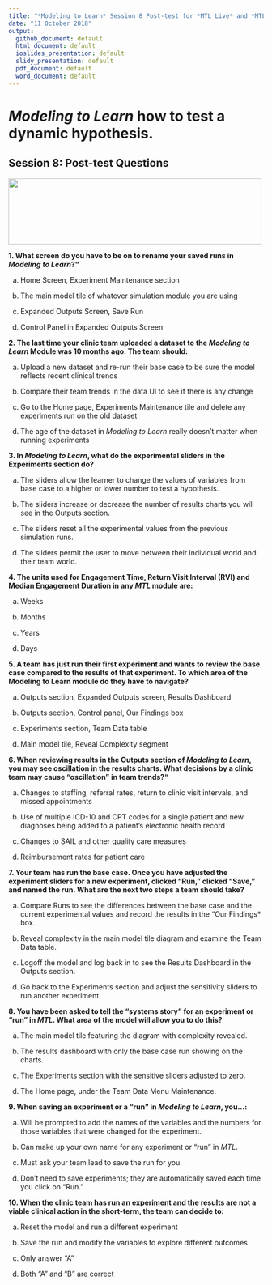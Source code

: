 ```yaml
---
title: "*Modeling to Learn* Session 8 Post-test for *MTL Live* and *MTL Video*"
date: "11 October 2018"
output: 
  github_document: default
  html_document: default
  ioslides_presentation: default
  slidy_presentation: default
  pdf_document: default
  word_document: default
---
```


# *Modeling to Learn* how to test a dynamic hypothesis.
<!-- MTL Logo, HTML img tag -->
## Session 8: Post-test Questions	
<img src = "https://raw.githubusercontent.com/lzim/teampsd/teampsd_style/mtl_logo/mtl_testdontguess_sm.png"
     height = "130" width = "500">  

**1. What screen do you have to be on to rename your saved runs in *Modeling to Learn*?"**	

a.	Home Screen, Experiment Maintenance section

b.	The main model tile of whatever simulation module you are using

c.	Expanded Outputs Screen, Save Run

d.	Control Panel in Expanded Outputs Screen  



**2. The last time your clinic team uploaded a dataset to the *Modeling to Learn* Module was 10 months ago. The team should:**

a.	Upload a new dataset and re-run their base case to be sure the model reflects recent clinical trends

b.	Compare their team trends in the data UI to see if there is any change

c.	Go to the Home page, Experiments Maintenance tile and delete any experiments run on the old dataset

d.	The age of the dataset in *Modeling to Learn* really doesn’t matter when running experiments  



**3. In *Modeling to Learn*, what do the experimental sliders in the Experiments section do?** 

a.	The sliders allow the learner to change the values of variables from base case to a higher or lower number to test a hypothesis.

b.	The sliders increase or decrease the number of results charts you will see in the Outputs section.

c.	The sliders reset all the experimental values from the previous simulation runs.

d.	The sliders permit the user to move between their individual world and their team world.  



**4. The units used for Engagement Time, Return Visit Interval (RVI) and Median Engagement Duration in any *MTL* module are:**

a.	Weeks

b.	Months

c.	Years

d.	Days  



**5. A team has just run their first experiment and wants to review the base case compared to the results of that experiment. To which area of the Modeling to Learn module do they have to navigate?**

a.	Outputs section, Expanded Outputs screen, Results Dashboard

b.	Outputs section, Control panel, Our Findings box

c.	Experiments section, Team Data table

d.	Main model tile, Reveal Complexity segment  



**6. When reviewing results in the Outputs section of *Modeling to Learn*, you may see oscillation in the results charts. What decisions by a clinic team may cause “oscillation” in team trends?"**

a. Changes to staffing, referral rates, return to clinic visit intervals, and missed appointments

b. Use of multiple ICD-10 and CPT codes for a single patient and new diagnoses being added to a patient’s electronic health record

c. Changes to SAIL and other quality care measures

d. Reimbursement rates for patient care   



**7. Your team has run the base case. Once you have adjusted the experiment sliders for a new experiment, clicked “Run,” clicked “Save,” and named the run. What are the next two steps a team should take?**

a.	Compare Runs to see the differences between the base case and the current experimental values and record the results in the “Our Findings* box.

b.	Reveal complexity in the main model tile diagram and examine the Team Data table.

c.	Logoff the model and log back in to see the Results Dashboard in the Outputs section.

d.	Go back to the Experiments section and adjust the sensitivity sliders to run another experiment.  



**8. You have been asked to tell the “systems story” for an experiment or “run” in *MTL*. What area of the model will allow you to do this?**

a.	The main model tile featuring the diagram with complexity revealed.

b.	The results dashboard with only the base case run showing on the charts.

c.	The Experiments section with the sensitive sliders adjusted to zero.

d.	The Home page, under the Team Data Menu Maintenance.  



**9. When saving an experiment or a “run” in *Modeling to Learn*, you…:**

a.	Will be prompted to add the names of the variables and the numbers for those variables that were changed for the experiment.

b.	Can make up your own name for any experiment or “run” in *MTL*.

c.	Must ask your team lead to save the run for you.

d.	Don’t need to save experiments; they are automatically saved each time you click on “Run.”  



**10. When the clinic team has run an experiment and the results are not a viable clinical action in the short-term, the team can decide to:**

a.	Reset the model and run a different experiment

b.	Save the run and modify the variables to explore different outcomes

c.	Only answer “A”

d.	Both “A” and “B” are correct
